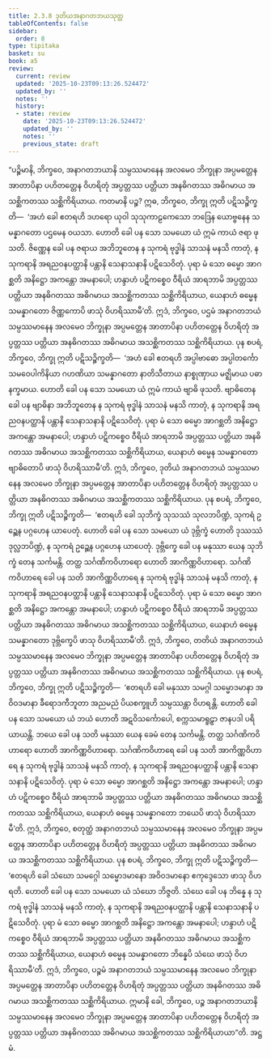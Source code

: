 ```yaml
---
title: 2.3.8 ဒုတိယအနာဂတဘယသုတ္တ
tableOfContents: false
sidebar:
  order: 8
type: tipitaka
basket: su
book: a5
review:
  current: review
  updated: '2025-10-23T09:13:26.524472'
  updated_by: ''
  notes: ''
  history:
  - state: review
    date: '2025-10-23T09:13:26.524472'
    updated_by: ''
    notes: ''
    previous_state: draft
---
```



<ReviewStatus review={frontmatter.review} showDetails={true} />

<HypothesisAnnotation frontmatter={frontmatter} />

<DynamicBreadcrumb />

<Division number="78" book="a5" e="ch" v="16" p="90">

<Paragraph number="506" book="a5">
“ပဉ္စိမာနိ, ဘိက္ခဝေ, အနာဂတဘယာနိ သမ္ပဿမာနေန အလမေဝ ဘိက္ခုနာ အပ္ပမတ္တေန အာတာပိနာ ပဟိတတ္တေန ဝိဟရိတုံ အပ္ပတ္တဿ ပတ္တိယာ အနဓိဂတဿ အဓိဂမာယ အသစ္ဆိကတဿ သစ္ဆိကိရိယာယ. ကတမာနိ ပဉ္စ? ဣဓ, ဘိက္ခဝေ, ဘိက္ခု ဣတိ ပဋိသဉ္စိက္ခတိ—  ‘အဟံ ခေါ ဧတရဟိ ဒဟရော ယုဝါ သုသုကာဠကေသော ဘဒြေန ယောဗ္ဗနေန သမန္နာဂတော ပဌမေန ဝယသာ. ဟောတိ ခေါ ပန သော သမယော ယံ ဣမံ ကာယံ ဇရာ ဖုသတိ. ဇိဏ္ဏေန ခေါ ပန ဇရာယ အဘိဘူတေန န သုကရံ ဗုဒ္ဓါနံ သာသနံ မနသိ ကာတုံ, န သုကရာနိ အရညဝနပတ္ထာနိ ပန္တာနိ သေနာသနာနိ ပဋိသေဝိတုံ. ပုရာ မံ သော ဓမ္မော အာဂစ္ဆတိ အနိဋ္ဌော အကန္တော အမနာပေါ; ဟန္ဒာဟံ ပဋိကစ္စေဝ ဝီရိယံ အာရဘာမိ အပ္ပတ္တဿ ပတ္တိယာ အနဓိဂတဿ အဓိဂမာယ အသစ္ဆိကတဿ သစ္ဆိကိရိယာယ, ယေနာဟံ ဓမ္မေန သမန္နာဂတော ဇိဏ္ဏကောပိ ဖာသုံ ဝိဟရိဿာမီ’တိ. ဣဒံ, ဘိက္ခဝေ, ပဌမံ အနာဂတဘယံ သမ္ပဿမာနေန အလမေဝ ဘိက္ခုနာ အပ္ပမတ္တေန အာတာပိနာ ပဟိတတ္တေန ဝိဟရိတုံ အပ္ပတ္တဿ ပတ္တိယာ အနဓိဂတဿ အဓိဂမာယ အသစ္ဆိကတဿ သစ္ဆိကိရိယာယ.
</Paragraph>

<Paragraph number="507" book="a5">
ပုန စပရံ, ဘိက္ခဝေ, ဘိက္ခု ဣတိ ပဋိသဉ္စိက္ခတိ—  ‘အဟံ ခေါ ဧတရဟိ အပ္ပါဗာဓော အပ္ပါတင်္ကော သမဝေပါကိနိယာ ဂဟဏိယာ သမန္နာဂတော နာတိသီတာယ နာစ္စုဏှာယ မဇ္ဈိမာယ ပဓာနက္ခမာယ. ဟောတိ ခေါ ပန သော သမယော ယံ ဣမံ ကာယံ ဗျာဓိ ဖုသတိ. ဗျာဓိတေန ခေါ ပန ဗျာဓိနာ အဘိဘူတေန န သုကရံ ဗုဒ္ဓါနံ သာသနံ မနသိ ကာတုံ, န သုကရာနိ အရညဝနပတ္ထာနိ ပန္တာနိ သေနာသနာနိ ပဋိသေဝိတုံ. ပုရာ မံ သော ဓမ္မော အာဂစ္ဆတိ အနိဋ္ဌော အကန္တော အမနာပေါ; ဟန္ဒာဟံ ပဋိကစ္စေဝ ဝီရိယံ အာရဘာမိ အပ္ပတ္တဿ ပတ္တိယာ အနဓိဂတဿ အဓိဂမာယ အသစ္ဆိကတဿ သစ္ဆိကိရိယာယ, ယေနာဟံ ဓမ္မေန သမန္နာဂတော ဗျာဓိတောပိ ဖာသုံ ဝိဟရိဿာမီ’တိ. ဣဒံ, ဘိက္ခဝေ, ဒုတိယံ အနာဂတဘယံ သမ္ပဿမာနေန အလမေဝ ဘိက္ခုနာ အပ္ပမတ္တေန အာတာပိနာ ပဟိတတ္တေန ဝိဟရိတုံ အပ္ပတ္တဿ ပတ္တိယာ အနဓိဂတဿ အဓိဂမာယ အသစ္ဆိကတဿ သစ္ဆိကိရိယာယ.
</Paragraph>

<Paragraph number="508" book="a5">
ပုန စပရံ, ဘိက္ခဝေ, ဘိက္ခု ဣတိ ပဋိသဉ္စိက္ခတိ—  ‘ဧတရဟိ ခေါ သုဘိက္ခံ သုသဿံ သုလဘပိဏ္ဍံ, သုကရံ ဥဉ္ဆေန ပဂ္ဂဟေန ယာပေတုံ. ဟောတိ ခေါ ပန သော သမယော ယံ ဒုဗ္ဘိက္ခံ ဟောတိ ဒုဿဿံ ဒုလ္လဘပိဏ္ဍံ, န သုကရံ ဥဉ္ဆေန ပဂ္ဂဟေန ယာပေတုံ. ဒုဗ္ဘိက္ခေ ခေါ ပန မနုဿာ ယေန သုဘိက္ခံ တေန သင်္ကမန္တိ. တတ္ထ သင်္ဂဏိကဝိဟာရော ဟောတိ အာကိဏ္ဏဝိဟာရော. သင်္ဂဏိကဝိဟာရေ ခေါ ပန သတိ အာကိဏ္ဏဝိဟာရေ န သုကရံ ဗုဒ္ဓါနံ သာသနံ မနသိ ကာတုံ, န သုကရာနိ အရညဝနပတ္ထာနိ ပန္တာနိ သေနာသနာနိ ပဋိသေဝိတုံ. ပုရာ မံ သော ဓမ္မော အာဂစ္ဆတိ အနိဋ္ဌော အကန္တော အမနာပေါ; ဟန္ဒာဟံ ပဋိကစ္စေဝ ဝီရိယံ အာရဘာမိ အပ္ပတ္တဿ ပတ္တိယာ အနဓိဂတဿ အဓိဂမာယ အသစ္ဆိကတဿ သစ္ဆိကိရိယာယ, ယေနာဟံ ဓမ္မေန သမန္နာဂတော ဒုဗ္ဘိက္ခေပိ ဖာသု ဝိဟရိဿာမီ’တိ. ဣဒံ, ဘိက္ခဝေ, တတိယံ အနာဂတဘယံ သမ္ပဿမာနေန အလမေဝ ဘိက္ခုနာ အပ္ပမတ္တေန အာတာပိနာ ပဟိတတ္တေန ဝိဟရိတုံ အပ္ပတ္တဿ ပတ္တိယာ အနဓိဂတဿ အဓိဂမာယ အသစ္ဆိကတဿ သစ္ဆိကိရိယာယ.
</Paragraph>

<Paragraph number="509" book="a5">
ပုန စပရံ, ဘိက္ခဝေ, ဘိက္ခု ဣတိ ပဋိသဉ္စိက္ခတိ—  ‘ဧတရဟိ ခေါ မနုဿာ သမဂ္ဂါ သမ္မောဒမာနာ အဝိဝဒမာနာ ခီရောဒကီဘူတာ အညမညံ ပိယစက္ခူဟိ သမ္ပဿန္တာ ဝိဟရန္တိ. ဟောတိ ခေါ ပန သော သမယော ယံ ဘယံ ဟောတိ အဋဝိသင်္ကောပေါ, စက္ကသမာရူဠှာ ဇာနပဒါ ပရိယာယန္တိ. ဘယေ ခေါ ပန သတိ မနုဿာ ယေန ခေမံ တေန သင်္ကမန္တိ. တတ္ထ သင်္ဂဏိကဝိဟာရော ဟောတိ အာကိဏ္ဏဝိဟာရော. သင်္ဂဏိကဝိဟာရေ ခေါ ပန သတိ အာကိဏ္ဏဝိဟာရေ န သုကရံ ဗုဒ္ဓါနံ သာသနံ မနသိ ကာတုံ, န သုကရာနိ အရညဝနပတ္ထာနိ ပန္တာနိ သေနာသနာနိ ပဋိသေဝိတုံ. ပုရာ မံ သော ဓမ္မော အာဂစ္ဆတိ အနိဋ္ဌော အကန္တော အမနာပေါ; ဟန္ဒာဟံ ပဋိကစ္စေဝ ဝီရိယံ အာရဘာမိ အပ္ပတ္တဿ ပတ္တိယာ အနဓိဂတဿ အဓိဂမာယ အသစ္ဆိကတဿ သစ္ဆိကိရိယာယ, ယေနာဟံ ဓမ္မေန သမန္နာဂတော ဘယေပိ ဖာသုံ ဝိဟရိဿာမီ’တိ. ဣဒံ, ဘိက္ခဝေ, စတုတ္ထံ အနာဂတဘယံ သမ္ပဿမာနေန အလမေဝ ဘိက္ခုနာ အပ္ပမတ္တေန အာတာပိနာ ပဟိတတ္တေန ဝိဟရိတုံ အပ္ပတ္တဿ ပတ္တိယာ အနဓိဂတဿ အဓိဂမာယ အသစ္ဆိကတဿ သစ္ဆိကိရိယာယ.
</Paragraph>

<Paragraph number="510" book="a5">
ပုန စပရံ, ဘိက္ခဝေ, ဘိက္ခု ဣတိ ပဋိသဉ္စိက္ခတိ—  ‘ဧတရဟိ ခေါ သံဃော သမဂ္ဂေါ သမ္မောဒမာနော အဝိဝဒမာနော ဧကုဒ္ဒေသော ဖာသု ဝိဟရတိ. ဟောတိ ခေါ ပန သော သမယော ယံ သံဃော ဘိဇ္ဇတိ. သံဃေ ခေါ ပန ဘိန္နေ န သုကရံ ဗုဒ္ဓါနံ သာသနံ မနသိ ကာတုံ, န သုကရာနိ အရညဝနပတ္ထာနိ ပန္တာနိ သေနာသနာနိ ပဋိသေဝိတုံ. ပုရာ မံ သော ဓမ္မော အာဂစ္ဆတိ အနိဋ္ဌော အကန္တော အမနာပေါ; ဟန္ဒာဟံ ပဋိကစ္စေဝ ဝီရိယံ အာရဘာမိ အပ္ပတ္တဿ ပတ္တိယာ အနဓိဂတဿ အဓိဂမာယ အသစ္ဆိကတဿ သစ္ဆိကိရိယာယ, ယေနာဟံ ဓမ္မေန သမန္နာဂတော ဘိန္နေပိ သံဃေ ဖာသုံ ဝိဟရိဿာမီ’တိ. ဣဒံ, ဘိက္ခဝေ, ပဉ္စမံ အနာဂတဘယံ သမ္ပဿမာနေန အလမေဝ ဘိက္ခုနာ အပ္ပမတ္တေန အာတာပိနာ ပဟိတတ္တေန ဝိဟရိတုံ အပ္ပတ္တဿ ပတ္တိယာ အနဓိဂတဿ အဓိဂမာယ အသစ္ဆိကတဿ သစ္ဆိကိရိယာယ.
</Paragraph>

<Paragraph number="511" book="a5">
ဣမာနိ ခေါ, ဘိက္ခဝေ, ပဉ္စ အနာဂတဘယာနိ သမ္ပဿမာနေန အလမေဝ ဘိက္ခုနာ အပ္ပမတ္တေန အာတာပိနာ ပဟိတတ္တေန ဝိဟရိတုံ အပ္ပတ္တဿ ပတ္တိယာ အနဓိဂတဿ အဓိဂမာယ အသစ္ဆိကတဿ သစ္ဆိကိရိယာယာ”တိ.

</Paragraph>
</Division>

<Paragraph number="512" type="center" book="a5">
အဋ္ဌမံ.
</Paragraph>